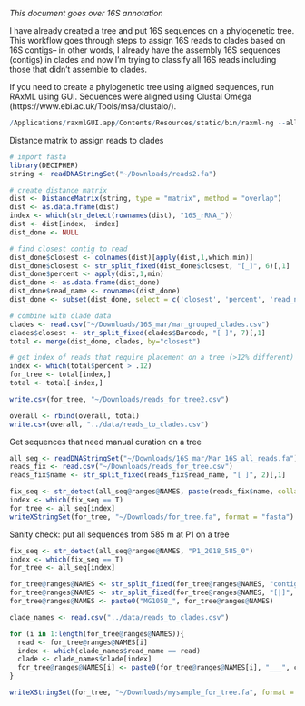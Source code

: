 *This document goes over 16S annotation*

I have already created a tree and put 16S sequences on a phylogenetic tree. This workflow goes through steps to assign 16S reads to clades based on 16S contigs-- in other words, I already have the assembly 16S sequences (contigs) in clades and now I'm trying to classify all 16S reads including those that didn't assemble to clades.

If you need to create a phylogenetic tree using aligned sequences, run RAxML using GUI. Sequences were aligned using Clustal Omega (https://www.ebi.ac.uk/Tools/msa/clustalo/).

```r
/Applications/raxmlGUI.app/Contents/Resources/static/bin/raxml-ng --all --msa Downloads/contigs_and_clades_fixed_modified.fasta --model GTR+G --prefix Downloads/contigs_and_clades_fixed_raxml/contigs_and_clades_fixed_1 --seed 221239 --outgroup AJ430587_Caldithrix_abyssi --bs-metric tbe --tree rand{1} --bs-trees 100
```

Distance matrix to assign reads to clades

```r
# import fasta
library(DECIPHER)
string <- readDNAStringSet("~/Downloads/reads2.fa")

# create distance matrix
dist <- DistanceMatrix(string, type = "matrix", method = "overlap")
dist <- as.data.frame(dist)
index <- which(str_detect(rownames(dist), "16S_rRNA_"))
dist <- dist[index, -index]
dist_done <- NULL

# find closest contig to read
dist_done$closest <- colnames(dist)[apply(dist,1,which.min)]
dist_done$closest <- str_split_fixed(dist_done$closest, "[_]", 6)[,1]
dist_done$percent <- apply(dist,1,min)
dist_done <- as.data.frame(dist_done)
dist_done$read_name <- rownames(dist_done)
dist_done <- subset(dist_done, select = c('closest', 'percent', 'read_name'))

# combine with clade data
clades <- read.csv("~/Downloads/16S_mar/mar_grouped_clades.csv")
clades$closest <- str_split_fixed(clades$Barcode, "[ ]", 7)[,1]
total <- merge(dist_done, clades, by="closest")

# get index of reads that require placement on a tree (>12% different)
index <- which(total$percent > .12)
for_tree <- total[index,]
total <- total[-index,]

write.csv(for_tree, "~/Downloads/reads_for_tree2.csv")

overall <- rbind(overall, total)
write.csv(overall, "../data/reads_to_clades.csv")
```

Get sequences that need manual curation on a tree

```r
all_seq <- readDNAStringSet("~/Downloads/16S_mar/Mar_16S_all_reads.fa")
reads_fix <- read.csv("~/Downloads/reads_for_tree.csv")
reads_fix$name <- str_split_fixed(reads_fix$read_name, "[ ]", 2)[,1]

fix_seq <- str_detect(all_seq@ranges@NAMES, paste(reads_fix$name, collapse = "|"))
index <- which(fix_seq == T)
for_tree <- all_seq[index]
writeXStringSet(for_tree, "~/Downloads/for_tree.fa", format = "fasta")
```


Sanity check: put all sequences from 585 m at P1 on a tree

```r
fix_seq <- str_detect(all_seq@ranges@NAMES, "P1_2018_585_0")
index <- which(fix_seq == T)
for_tree <- all_seq[index]

for_tree@ranges@NAMES <- str_split_fixed(for_tree@ranges@NAMES, "contig:", 2)[,2]
for_tree@ranges@NAMES <- str_split_fixed(for_tree@ranges@NAMES, "[|]", 2)[,1]
for_tree@ranges@NAMES <- paste0("MG1058_", for_tree@ranges@NAMES)

clade_names <- read.csv("../data/reads_to_clades.csv")

for (i in 1:length(for_tree@ranges@NAMES)){
  read <- for_tree@ranges@NAMES[i]
  index <- which(clade_names$read_name == read)
  clade <- clade_names$clade[index]
  for_tree@ranges@NAMES[i] <- paste0(for_tree@ranges@NAMES[i], "___", clade)
}

writeXStringSet(for_tree, "~/Downloads/mysample_for_tree.fa", format = "fasta")
```


